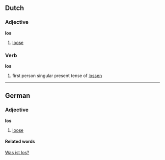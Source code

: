 ==Dutch==
===Adjective===
'''los'''

# [[loose]]

===Verb===
'''los'''

# first person singular present tense of [[lossen]]

----
==German==
===Adjective===
'''los'''

# [[loose]]

====Related words====
[[Was ist los?]]
